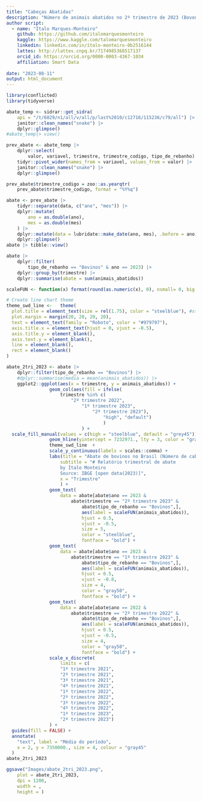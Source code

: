 ```yaml
---
title: "Cabeças Abatidas"
description: "Número de animais abatidos no 2º trimestre de 2023 (Bovonos, Suínos e Frangos)"
author script: 
  - name: "Ítalo Marques-Monteiro"
    github: https://github.com/italomarquesmonteiro
    kaggle: https://www.kaggle.com/talomarquesmonteiro
    linkedin: linkedin.com/in/ítalo-monteiro-0b2516144
    lattes: http://lattes.cnpq.br/7174985368517137
    orcid_id: https://orcid.org/0000-0003-4367-1034
    affiliation: Smart Data  
        
date: "2023-08-11"
output: html_document
---
```


```r
library(conflicted)
library(tidyverse)
```

```r
abate_temp <- sidrar::get_sidra(
    api = "/t/6829/n1/all/v/all/p/last%2010/c12716/115236/c79/all") |>
    janitor::clean_names("snake") |>
    dplyr::glimpse()
#abate_temp|> view()
```

```r
prev_abate <- abate_temp |>
    dplyr::select(
        valor, variavel, trimestre, trimestre_codigo, tipo_de_rebanho) |>
    tidyr::pivot_wider(names_from = variavel, values_from = valor) |>
    janitor::clean_names("snake") |>
    dplyr::glimpse()

prev_abate$trimestre_codigo = zoo::as.yearqtr(
    prev_abate$trimestre_codigo, format = "%Y%q")
```

```r
abate <- prev_abate |>
    tidyr::separate(data, c("ano", "mes")) |>
    dplyr::mutate(
        ano = as.double(ano),
        mes = as.double(mes)
    ) |>
    dplyr::mutate(data = lubridate::make_date(ano, mes), .before = ano)|>
    dplyr::glimpse()
abate |> tibble::view()
```


```r
abate |>
    dplyr::filter(
        tipo_de_rebanho == "Bovinos" & ano == 2023) |>
    dplyr::group_by(trimestre) |>
    dplyr::summarise(abate = sum(animais_abatidos))
```

```r
scaleFUN <- function(x) format(round(as.numeric(x), 0), nsmall= 0, big.mark = ",")

# Create line chart theme
theme_swd_line <-   theme(
  plot.title = element_text(size = rel(1.75), color = "steelblue"), #steelblue
  plot.margin = margin(20, 20, 20, 20),
  text = element_text(family = "Roboto", color = "#979797"),
  axis.title.x = element_text(hjust = 0, vjust = -0.5),
  axis.title.y = element_blank(),
  axis.text.y = element_blank(),
  line = element_blank(),
  rect = element_blank()
)
```


```r
abate_2tri_2023 <- abate |>
    dplyr::filter(tipo_de_rebanho == "Bovinos") |>
    #dplyr::summarise(media = mean(animais_abatidos)) |>
    ggplot2::ggplot(aes(x = trimestre, y = animais_abatidos)) +
                geom_col(aes(fill = ifelse(
                    trimestre %in% c(
                        "2º trimestre 2022",
                            "1º trimestre 2023",
                                "2º trimestre 2023"),
                                    "high", "default")
                                    )
                            ) +
  scale_fill_manual(values = c(high = "steelblue", default = "grey45")) +
                geom_hline(yintercept = 7232971., lty = 3, color = "gray30") +
                theme_swd_line  +
                scale_y_continuous(labels = scales::comma) +
                labs(title = "Abate de bovinos no Brasil (Número de cabeças)",
                    subtitle = "# Relatório trimestral de abate
                    by Ítalo Monteiro
                    Source: IBGE [open data(2023)]",
                    x = "Trimestre"
                    ) +
                geom_text(
                    data = abate[abate$ano == 2023 &
                        abate$trimestre == "2º trimestre 2023" &
                            abate$tipo_de_rebanho == "Bovinos",],
                            aes(label = scaleFUN(animais_abatidos)),
                            hjust = 0.5,
                            vjust = -0.5,
                            size = 5,
                            color = "steelblue",
                            fontface = "bold") +
                geom_text(
                    data = abate[abate$ano == 2023 &
                        abate$trimestre == "1º trimestre 2023" &
                            abate$tipo_de_rebanho == "Bovinos",],
                            aes(label = scaleFUN(animais_abatidos)),
                            hjust = 0.5,
                            vjust = -0.8,
                            size = 4,
                            color = "gray50",
                            fontface = "bold") +
                geom_text(
                    data = abate[abate$ano == 2022 &
                        abate$trimestre == "2º trimestre 2022" &
                            abate$tipo_de_rebanho == "Bovinos",],
                            aes(label = scaleFUN(animais_abatidos)),
                            hjust = 0.5,
                            vjust = -0.5,
                            size = 4,
                            color = "gray50",
                            fontface = "bold") +
                scale_x_discrete(
                    limits = c(
                    "1º trimestre 2021",
                    "2º trimestre 2021",
                    "3º trimestre 2021",
                    "4º trimestre 2021",
                    "1º trimestre 2022",
                    "2º trimestre 2022",
                    "3º trimestre 2022",
                    "4º trimestre 2022",
                    "1º trimestre 2023",
                    "2º trimestre 2023")
                ) +
  guides(fill = FALSE) +
  annotate(
    "text", label = "Média do período",
    x = 2, y = 7350000., size = 4, colour = "gray45"
  )
abate_2tri_2023
```

```r
ggsave("Images/abate_2tri_2023.png",
    plot = abate_2tri_2023,
    dpi = 1200,
    width = ,
    height = )
```